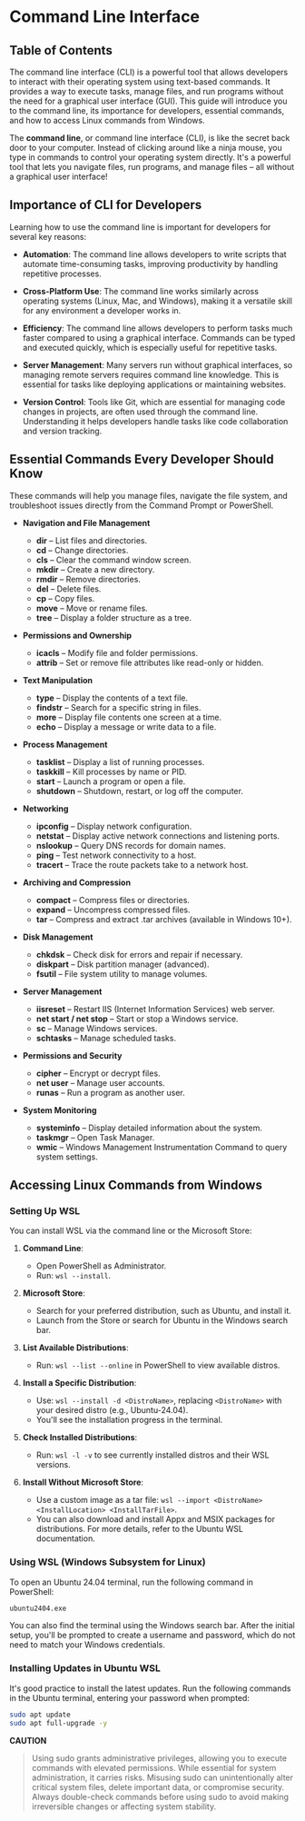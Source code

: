 # Command Line Interface

## Table of Contents

The command line interface (CLI) is a powerful tool that allows developers to interact with their operating system using text-based commands. It provides a way to execute tasks, manage files, and run programs without the need for a graphical user interface (GUI). This guide will introduce you to the command line, its importance for developers, essential commands, and how to access Linux commands from Windows.


The **command line**, or command line interface (CLI), is like the secret back door to your computer. Instead of clicking around like a ninja mouse, you type in commands to control your operating system directly. It's a powerful tool that lets you navigate files, run programs, and manage files – all without a graphical user interface!

## Importance of CLI for Developers

Learning how to use the command line is important for developers for several key reasons:

- **Automation**: The command line allows developers to write scripts that automate time-consuming tasks, improving productivity by handling repetitive processes.

- **Cross-Platform Use**: The command line works similarly across operating systems (Linux, Mac, and Windows), making it a versatile skill for any environment a developer works in.

- **Efficiency**: The command line allows developers to perform tasks much faster compared to using a graphical interface. Commands can be typed and executed quickly, which is especially useful for repetitive tasks.

- **Server Management**: Many servers run without graphical interfaces, so managing remote servers requires command line knowledge. This is essential for tasks like deploying applications or maintaining websites.

- **Version Control**: Tools like Git, which are essential for managing code changes in projects, are often used through the command line. Understanding it helps developers handle tasks like code collaboration and version tracking.

## Essential Commands Every Developer Should Know

These commands will help you manage files, navigate the file system, and troubleshoot issues directly from the Command Prompt or PowerShell.

- **Navigation and File Management**

  - **dir** – List files and directories.
  - **cd** – Change directories.
  - **cls** – Clear the command window screen.
  - **mkdir** – Create a new directory.
  - **rmdir** – Remove directories.
  - **del** – Delete files.
  - **cp** – Copy files.
  - **move** – Move or rename files.
  - **tree** – Display a folder structure as a tree.

- **Permissions and Ownership**

  - **icacls** – Modify file and folder permissions.
  - **attrib** – Set or remove file attributes like read-only or hidden.

- **Text Manipulation**

  - **type** – Display the contents of a text file.
  - **findstr** – Search for a specific string in files.
  - **more** – Display file contents one screen at a time.
  - **echo** – Display a message or write data to a file.

- **Process Management**

  - **tasklist** – Display a list of running processes.
  - **taskkill** – Kill processes by name or PID.
  - **start** – Launch a program or open a file.
  - **shutdown** – Shutdown, restart, or log off the computer.

- **Networking**

  - **ipconfig** – Display network configuration.
  - **netstat** – Display active network connections and listening ports.
  - **nslookup** – Query DNS records for domain names.
  - **ping** – Test network connectivity to a host.
  - **tracert** – Trace the route packets take to a network host.

- **Archiving and Compression**

  - **compact** – Compress files or directories.
  - **expand** – Uncompress compressed files.
  - **tar** – Compress and extract .tar archives (available in Windows 10+).

- **Disk Management**

  - **chkdsk** – Check disk for errors and repair if necessary.
  - **diskpart** – Disk partition manager (advanced).
  - **fsutil** – File system utility to manage volumes.

- **Server Management**

  - **iisreset** – Restart IIS (Internet Information Services) web server.
  - **net start / net stop** – Start or stop a Windows service.
  - **sc** – Manage Windows services.
  - **schtasks** – Manage scheduled tasks.

- **Permissions and Security**

  - **cipher** – Encrypt or decrypt files.
  - **net user** – Manage user accounts.
  - **runas** – Run a program as another user.

- **System Monitoring**
  - **systeminfo** – Display detailed information about the system.
  - **taskmgr** – Open Task Manager.
  - **wmic** – Windows Management Instrumentation Command to query system settings.

## Accessing Linux Commands from Windows

### Setting Up WSL

You can install WSL via the command line or the Microsoft Store:

1. **Command Line**:

   - Open PowerShell as Administrator.
   - Run: `wsl --install`.

2. **Microsoft Store**:

   - Search for your preferred distribution, such as Ubuntu, and install it.
   - Launch from the Store or search for Ubuntu in the Windows search bar.

3. **List Available Distributions**:

   - Run: `wsl --list --online` in PowerShell to view available distros.

4. **Install a Specific Distribution**:

   - Use: `wsl --install -d <DistroName>`, replacing `<DistroName>` with your desired distro (e.g., Ubuntu-24.04).
   - You'll see the installation progress in the terminal.

5. **Check Installed Distributions**:

   - Run: `wsl -l -v` to see currently installed distros and their WSL versions.

6. **Install Without Microsoft Store**:
   - Use a custom image as a tar file: `wsl --import <DistroName> <InstallLocation> <InstallTarFile>`.
   - You can also download and install Appx and MSIX packages for distributions. For more details, refer to the Ubuntu WSL documentation.

### Using WSL (Windows Subsystem for Linux)

To open an Ubuntu 24.04 terminal, run the following command in PowerShell:

```bash
ubuntu2404.exe
```

You can also find the terminal using the Windows search bar. After the initial setup, you'll be prompted to create a username and password, which do not need to match your Windows credentials.

### Installing Updates in Ubuntu WSL

It's good practice to install the latest updates. Run the following commands in the Ubuntu terminal, entering your password when prompted:

```bash
sudo apt update
sudo apt full-upgrade -y
```

**CAUTION**

>Using sudo grants administrative privileges, allowing you to execute commands with elevated permissions. While essential for system administration, it carries risks. Misusing sudo can unintentionally alter critical system files, delete important data, or compromise security. Always double-check commands before using sudo to avoid making irreversible changes or affecting system stability.
